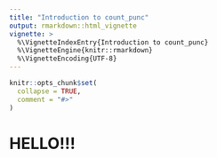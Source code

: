 ```yaml
---
title: "Introduction to count_punc"
output: rmarkdown::html_vignette
vignette: >
  %\VignetteIndexEntry{Introduction to count_punc}
  %\VignetteEngine{knitr::rmarkdown}
  %\VignetteEncoding{UTF-8}
---
```


```r
knitr::opts_chunk$set(
  collapse = TRUE,
  comment = "#>"
)
```

# HELLO!!!
